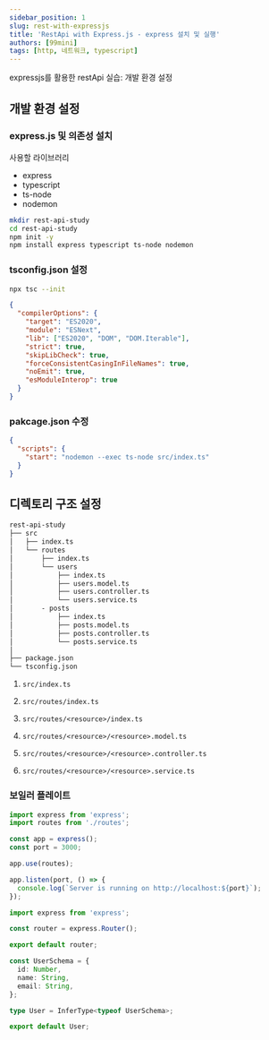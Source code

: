 ```yaml
---
sidebar_position: 1
slug: rest-with-expressjs
title: 'RestApi with Express.js - express 설치 및 실행'
authors: [99mini]
tags: [http, 네트워크, typescript]
---
```


expressjs를 활용한 restApi 실습: 개발 환경 설정

<!-- truncate -->

## 개발 환경 설정

### express.js 및 의존성 설치

사용할 라이브러리

- express
- typescript
- ts-node
- nodemon

```bash
mkdir rest-api-study
cd rest-api-study
npm init -y
npm install express typescript ts-node nodemon
```

### tsconfig.json 설정

```bash
npx tsc --init
```

```json
{
  "compilerOptions": {
    "target": "ES2020",
    "module": "ESNext",
    "lib": ["ES2020", "DOM", "DOM.Iterable"],
    "strict": true,
    "skipLibCheck": true,
    "forceConsistentCasingInFileNames": true,
    "noEmit": true,
    "esModuleInterop": true
  }
}
```

### pakcage.json 수정

```json
{
  "scripts": {
    "start": "nodemon --exec ts-node src/index.ts"
  }
}
```

## 디렉토리 구조 설정

```txt
rest-api-study
├── src
│   ├── index.ts
│   └── routes
│       ├── index.ts
│       └── users
│           ├── index.ts
│           ├── users.model.ts
│           ├── users.controller.ts
│           └── users.service.ts
│       - posts
│           ├── index.ts
│           ├── posts.model.ts
│           ├── posts.controller.ts
│           └── posts.service.ts
│
├── package.json
└── tsconfig.json
```

1. `src/index.ts`

2. `src/routes/index.ts`

3. `src/routes/<resource>/index.ts`

4. `src/routes/<resource>/<resource>.model.ts`

5. `src/routes/<resource>/<resource>.controller.ts`

6. `src/routes/<resource>/<resource>.service.ts`

### 보일러 플레이트

```typescript title="src/index.ts"
import express from 'express';
import routes from './routes';

const app = express();
const port = 3000;

app.use(routes);

app.listen(port, () => {
  console.log(`Server is running on http://localhost:${port}`);
});
```

```typescript title="src/routes/index.ts"
import express from 'express';

const router = express.Router();

export default router;
```

```typescript title="src/routes/users/users.model.ts"
const UserSchema = {
  id: Number,
  name: String,
  email: String,
};

type User = InferType<typeof UserSchema>;

export default User;
```
